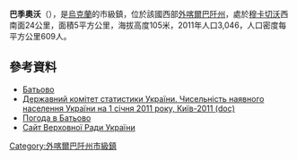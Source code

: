{{No footnotes|time=2015-09-16T13:18:43+00:00}}
{{coord|48|21|43|N|22|23|24|E|scale:30000|display=title}}

'''巴季奧沃'''（{{lang-uk|Батьово}}），是[[烏克蘭|烏克蘭]]的市級鎮，位於該國西部[[外喀爾巴阡州|外喀爾巴阡州]]，處於[[穆卡切沃|穆卡切沃]]西南面24公里，面積5平方公里，海拔高度105米，2011年人口3,046，人口密度每平方公里609人。

==參考資料==
*[http://gska2.rada.gov.ua/pls/z7502/A005?rdat1=29.06.2008&rf7571=10954 Батьово]{{dead link|date=2017年12月 |bot=InternetArchiveBot |fix-attempted=yes }}
*[https://web.archive.org/web/20121010205321/http://stat6.stat.lviv.ua/PXWEB2007/ukr/publ/2011/chnas.zip Державний комітет статистики України. Чисельність наявного населення України на 1 січня 2011 року, Київ-2011 (doc)]
*[http://weather.in.ua/ua/zakarpatskaja/735 Погода в Батьово] {{Wayback|url=http://weather.in.ua/ua/zakarpatskaja/735 |date=20161106042211 }}
*[http://gska2.rada.gov.ua/pls/z7502/A036?rdat1=01.08.2010&vf7551=406 Сайт Верховної Ради України]{{dead link|date=2017年12月 |bot=InternetArchiveBot |fix-attempted=yes }}

{{DEFAULTSORT:Батьово}}
[[Category:外喀爾巴阡州市級鎮|Category:外喀爾巴阡州市級鎮]]


{{Zakarpattia-geo-stub}}